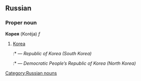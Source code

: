 ==Russian==
[[Category:Russian nouns]]
===Proper noun===
'''Корея''' (Koréja) ''f''

#[[Korea]]
#:*{{RUchar|[[республика|Респу́блика]] Коре́я ([[южный|Южная]] Коре́я)}} — ''Republic of Korea (South Korea)''
#:*{{RUchar|[[демократический|Демократи́ческая]] [[народный|Наро́дная]] [[республика|Респу́блика]] Коре́я ([[северный|Се́верная]] Коре́я)}} — ''Democratic People’s Republic of Korea (North Korea)''